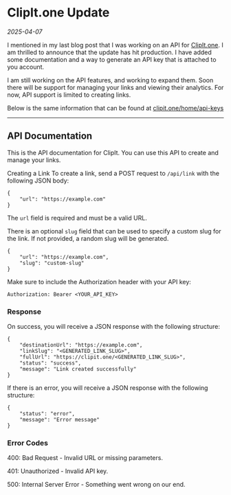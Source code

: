 # ClipIt.one Update

_2025-04-07_

I mentioned in my last blog post that I was working on an API for [ClipIt.one](https://clipit.one). I am thrilled to announce that the update has hit production. I have added some documentation and a way to generate an API key that is attached to you account.

I am still working on the API features, and working to expand them. Soon there will be support for managing your links and viewing their analytics. For now, API support is limited to creating links.

Below is the same information that can be found at [clipit.one/home/api-keys](https://clipit.one/home/api-keys)

---

## API Documentation

This is the API documentation for ClipIt. You can use this API to create and manage your links.

Creating a Link
To create a link, send a POST request to `/api/link` with the following JSON body:

```
{
    "url": "https://example.com"
}
```

The `url` field is required and must be a valid URL.

There is an optional `slug` field that can be used to specify a custom slug for the link. If not provided, a random slug will be generated.

```
{
    "url": "https://example.com",
    "slug": "custom-slug"
}
```

Make sure to include the Authorization header with your API key:

```
Authorization: Bearer <YOUR_API_KEY>
```

### Response

On success, you will receive a JSON response with the following structure:

```
{
    "destinationUrl": "https://example.com",
    "linkSlug": "<GENERATED_LINK_SLUG>",
    "fullUrl": "https://clipit.one/<GENERATED_LINK_SLUG>",
    "status": "success",
    "message": "Link created successfully"
}
```

If there is an error, you will receive a JSON response with the following structure:

```
{
    "status": "error",
    "message": "Error message"
}
```

### Error Codes

400: Bad Request - Invalid URL or missing parameters.

401: Unauthorized - Invalid API key.

500: Internal Server Error - Something went wrong on our end.

